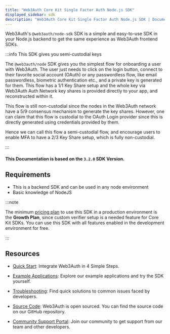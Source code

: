 ```yaml
---
title: "Web3Auth Core Kit Single Factor Auth Node.js SDK"
displayed_sidebar: sdk
description: "Web3Auth Core Kit Single Factor Auth Node.js SDK | Documentation - Web3Auth"
---
```


Web3Auth's `@web3auth/node-sdk` SDK is a simple and easy-to-use SDK in your Node.js backend to get the same experience as Web3Auth frontend SDKs.

:::info This SDK gives you semi-custodial keys

The `@web3auth/node` SDK gives you the simplest flow for onboarding a user with Web3Auth. The user just needs to click on the login button, connect to
their favorite social account (OAuth) or any passwordless flow, like email passwordless, biometric authentication etc., and a private key is generated
for them. This flow has a 1/1 Key Share setup and the whole key via Web3Auth Auth Network key shares is provided directly to your app, and
reconstructed within it.

This flow is still non-custodial since the nodes in the Web3Auth network have a 5/9 consensus mechanism to generate the key shares. However, one can
claim that this flow is custodial to the OAuth Login provider since this is directly generated using credentials provided by them.

Hence we can call this flow a semi-custodial flow, and encourage users to enable MFA to have a 2/3 Key Share setup, which is fully non-custodial.

:::

#### This Documentation is based on the `3.2.0` SDK Version.

## Requirements

- This is a backend SDK and can be used in any node environment
- Basic knowledge of NodeJS

:::note

The minimum [pricing plan](https://web3auth.io/pricing.html) to use this SDK in a production environment is the **Growth Plan**, since custom verifier
setup is a needed feature for Core Kit SDKs. You can use this SDK with all features enabled in the development environment for free.

:::

## Resources

- [Quick Start](/quick-start?product=Core+Kit&sdk=Node.js+SDK&platform=Node.js): Integrate Web3Auth in 4 Simple Steps.

- [Example Applications](/examples?product=Core+Kit&sdk=Node.js+SDK): Explore our example applications and try the SDK yourself.

- [Troubleshooting](/troubleshooting): Find quick solutions to common issues faced by developers.

- [Source Code](https://github.com/Web3Auth/web3auth-backend/): Web3Auth is open sourced. You can find the source code on our GitHub repository.

- [Community Support Portal](https://web3auth.io/community/c/help-core-kit/core-kit-sfa-node/23): Join our community to get support from our team and
  other developers.
